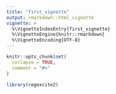 ```yaml
---
title: "first_vignette"
output: rmarkdown::html_vignette
vignette: >
  %\VignetteIndexEntry{first_vignette}
  %\VignetteEngine{knitr::rmarkdown}
  %\VignetteEncoding{UTF-8}
---
```


```r
knitr::opts_chunk$set(
  collapse = TRUE,
  comment = "#>"
)
```

```r
library(regexcite2)
```
